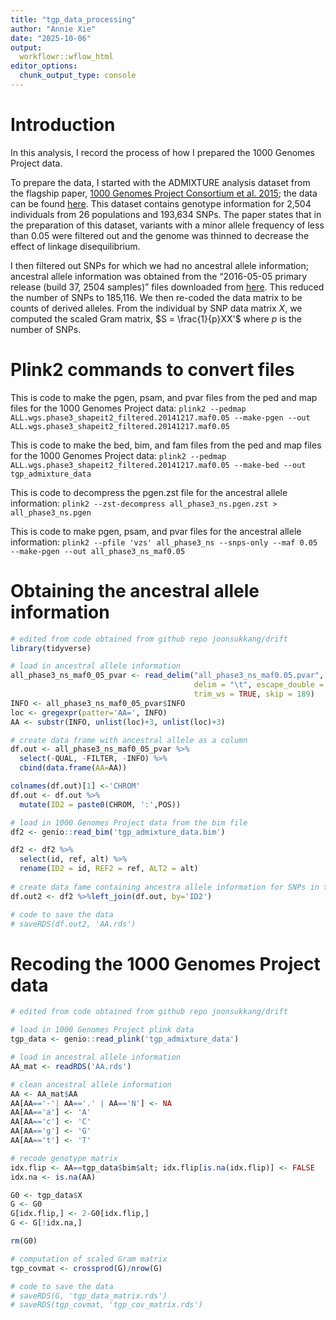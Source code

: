 ```yaml
---
title: "tgp_data_processing"
author: "Annie Xie"
date: "2025-10-06"
output: 
  workflowr::wflow_html
editor_options:
  chunk_output_type: console
---
```


# Introduction

In this analysis, I record the process of how I prepared the 1000 Genomes Project data.

To prepare the data, I started with the ADMIXTURE analysis dataset from the flagship paper, [1000 Genomes Project Consortium et al. 2015][tgp_phase3_paper]; the data can be found [here][tgp_admixture_data]. This dataset contains genotype information for 2,504 individuals from 26 populations and 193,634 SNPs. The paper states that in the preparation of this dataset, variants with a minor allele frequency of less than 0.05 were filtered out and the genome was thinned to decrease the effect of linkage disequilibrium.

I then filtered out SNPs for which we had no ancestral allele information; ancestral allele information was obtained from the "2016-05-05 primary release (build 37, 2504 samples)" files downloaded from [here][ancestral_allele_info]. This reduced the number of SNPs to 185,116. We then re-coded the data matrix to be counts of derived alleles. From the individual by SNP data matrix $X$, we computed the scaled Gram matrix, $S = \frac{1}{p}XX'$ where $p$ is the number of SNPs.

# Plink2 commands to convert files

This is code to make the pgen, psam, and pvar files from the ped and map files for the 1000 Genomes Project data:
`plink2 --pedmap ALL.wgs.phase3_shapeit2_filtered.20141217.maf0.05 --make-pgen --out ALL.wgs.phase3_shapeit2_filtered.20141217.maf0.05` 

This is code to make the bed, bim, and fam files from the ped and map files for the 1000 Genomes Project data:
`plink2 --pedmap ALL.wgs.phase3_shapeit2_filtered.20141217.maf0.05 --make-bed --out tgp_admixture_data`

This is code to decompress the pgen.zst file for the ancestral allele information:
`plink2 --zst-decompress all_phase3_ns.pgen.zst > all_phase3_ns.pgen`

This is code to make pgen, psam, and pvar files for the ancestral allele information:
`plink2 --pfile 'vzs' all_phase3_ns --snps-only --maf 0.05 --make-pgen --out all_phase3_ns_maf0.05`

# Obtaining the ancestral allele information

```r
# edited from code obtained from github repo joonsukkang/drift
library(tidyverse)

# load in ancestral allele information
all_phase3_ns_maf0_05_pvar <- read_delim("all_phase3_ns_maf0.05.pvar", 
                                         delim = "\t", escape_double = FALSE, 
                                         trim_ws = TRUE, skip = 189)
INFO <- all_phase3_ns_maf0_05_pvar$INFO
loc <- gregexpr(patter='AA=', INFO)
AA <- substr(INFO, unlist(loc)+3, unlist(loc)+3)

# create data frame with ancestral allele as a column
df.out <- all_phase3_ns_maf0_05_pvar %>%
  select(-QUAL, -FILTER, -INFO) %>%
  cbind(data.frame(AA=AA))

colnames(df.out)[1] <-'CHROM'
df.out <- df.out %>%
  mutate(ID2 = paste0(CHROM, ':',POS))

# load in 1000 Genomes Project data from the bim file
df2 <- genio::read_bim('tgp_admixture_data.bim')

df2 <- df2 %>%
  select(id, ref, alt) %>%
  rename(ID2 = id, REF2 = ref, ALT2 = alt)
  
# create data fame containing ancestra allele information for SNPs in the 1000 Genomes Project data
df.out2 <- df2 %>%left_join(df.out, by='ID2')

# code to save the data
# saveRDS(df.out2, 'AA.rds')
```

# Recoding the 1000 Genomes Project data

```r
# edited from code obtained from github repo joonsukkang/drift

# load in 1000 Genomes Project plink data
tgp_data <- genio::read_plink('tgp_admixture_data')

# load in ancestral allele information
AA_mat <- readRDS('AA.rds')

# clean ancestral allele information
AA <- AA_mat$AA
AA[AA=='-'| AA=='.' | AA=='N'] <- NA
AA[AA=='a'] <- 'A'
AA[AA=='c'] <- 'C'
AA[AA=='g'] <- 'G'
AA[AA=='t'] <- 'T'

# recode genotype matrix
idx.flip <- AA==tgp_data$bim$alt; idx.flip[is.na(idx.flip)] <- FALSE
idx.na <- is.na(AA)

G0 <- tgp_data$X
G <- G0
G[idx.flip,] <- 2-G0[idx.flip,]
G <- G[!idx.na,]

rm(G0)

# computation of scaled Gram matrix
tgp_covmat <- crossprod(G)/nrow(G)

# code to save the data
# saveRDS(G, 'tgp_data_matrix.rds')
# saveRDS(tgp_covmat, 'tgp_cov_matrix.rds')
```

[tgp_phase3_paper]: https://www.nature.com/articles/nature15393

[tgp_admixture_data]: https://ftp.1000genomes.ebi.ac.uk/vol1/ftp/release/20130502/supporting/admixture_files/

[ancestral_allele_info]: https://www.cog-genomics.org/plink/2.0/resources#phase3_1kg